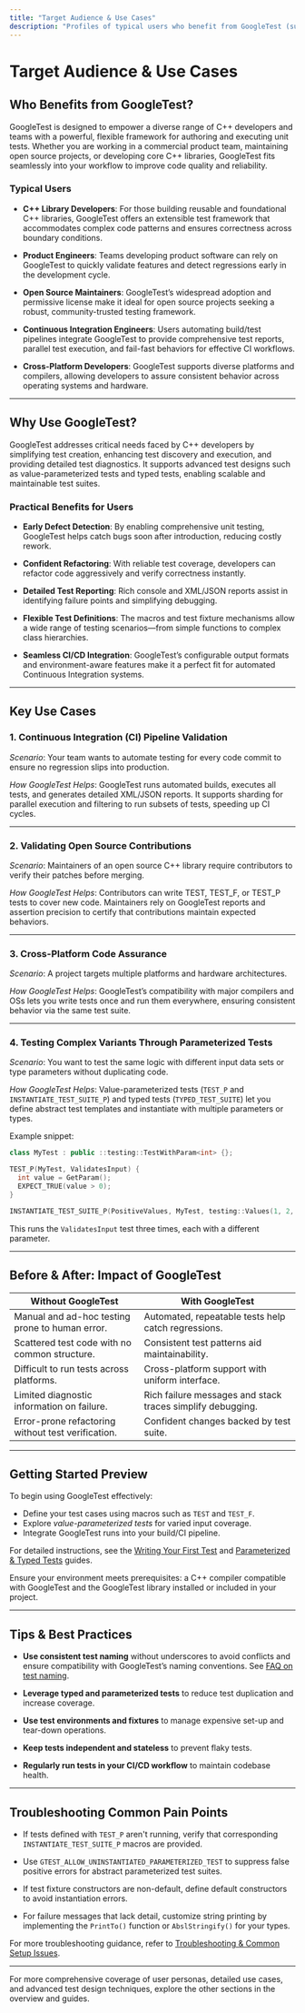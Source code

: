 ```yaml
---
title: "Target Audience & Use Cases"
description: "Profiles of typical users who benefit from GoogleTest (such as C++ library developers, product engineers, and open source maintainers), along with practical use cases like CI integration, open source project validation, or cross-platform code assurance."
---
```


# Target Audience & Use Cases

## Who Benefits from GoogleTest?

GoogleTest is designed to empower a diverse range of C++ developers and teams with a powerful, flexible framework for authoring and executing unit tests. Whether you are working in a commercial product team, maintaining open source projects, or developing core C++ libraries, GoogleTest fits seamlessly into your workflow to improve code quality and reliability.

### Typical Users

- **C++ Library Developers**: For those building reusable and foundational C++ libraries, GoogleTest offers an extensible test framework that accommodates complex code patterns and ensures correctness across boundary conditions.

- **Product Engineers**: Teams developing product software can rely on GoogleTest to quickly validate features and detect regressions early in the development cycle.

- **Open Source Maintainers**: GoogleTest’s widespread adoption and permissive license make it ideal for open source projects seeking a robust, community-trusted testing framework.

- **Continuous Integration Engineers**: Users automating build/test pipelines integrate GoogleTest to provide comprehensive test reports, parallel test execution, and fail-fast behaviors for effective CI workflows.

- **Cross-Platform Developers**: GoogleTest supports diverse platforms and compilers, allowing developers to assure consistent behavior across operating systems and hardware.

---

## Why Use GoogleTest? 

GoogleTest addresses critical needs faced by C++ developers by simplifying test creation, enhancing test discovery and execution, and providing detailed test diagnostics. It supports advanced test designs such as value-parameterized tests and typed tests, enabling scalable and maintainable test suites.

### Practical Benefits for Users

- **Early Defect Detection**: By enabling comprehensive unit testing, GoogleTest helps catch bugs soon after introduction, reducing costly rework.

- **Confident Refactoring**: With reliable test coverage, developers can refactor code aggressively and verify correctness instantly.

- **Detailed Test Reporting**: Rich console and XML/JSON reports assist in identifying failure points and simplifying debugging.

- **Flexible Test Definitions**: The macros and test fixture mechanisms allow a wide range of testing scenarios—from simple functions to complex class hierarchies.

- **Seamless CI/CD Integration**: GoogleTest’s configurable output formats and environment-aware features make it a perfect fit for automated Continuous Integration systems.

---

## Key Use Cases

### 1. Continuous Integration (CI) Pipeline Validation

*Scenario*: Your team wants to automate testing for every code commit to ensure no regression slips into production.

*How GoogleTest Helps*: GoogleTest runs automated builds, executes all tests, and generates detailed XML/JSON reports. It supports sharding for parallel execution and filtering to run subsets of tests, speeding up CI cycles.

---

### 2. Validating Open Source Contributions

*Scenario*: Maintainers of an open source C++ library require contributors to verify their patches before merging.

*How GoogleTest Helps*: Contributors can write TEST, TEST_F, or TEST_P tests to cover new code. Maintainers rely on GoogleTest reports and assertion precision to certify that contributions maintain expected behaviors.

---

### 3. Cross-Platform Code Assurance

*Scenario*: A project targets multiple platforms and hardware architectures.

*How GoogleTest Helps*: GoogleTest’s compatibility with major compilers and OSs lets you write tests once and run them everywhere, ensuring consistent behavior via the same test suite.

---

### 4. Testing Complex Variants Through Parameterized Tests

*Scenario*: You want to test the same logic with different input data sets or type parameters without duplicating code.

*How GoogleTest Helps*: Value-parameterized tests (`TEST_P` and `INSTANTIATE_TEST_SUITE_P`) and typed tests (`TYPED_TEST_SUITE`) let you define abstract test templates and instantiate with multiple parameters or types.

Example snippet:

```cpp
class MyTest : public ::testing::TestWithParam<int> {};

TEST_P(MyTest, ValidatesInput) {
  int value = GetParam();
  EXPECT_TRUE(value > 0);
}

INSTANTIATE_TEST_SUITE_P(PositiveValues, MyTest, testing::Values(1, 2, 3));
```

This runs the `ValidatesInput` test three times, each with a different parameter.

---

## Before & After: Impact of GoogleTest

| Without GoogleTest                                     | With GoogleTest                                         |
|-----------------------------------------------------|--------------------------------------------------------|
| Manual and ad-hoc testing prone to human error.     | Automated, repeatable tests help catch regressions.    |
| Scattered test code with no common structure.       | Consistent test patterns aid maintainability.          |
| Difficult to run tests across platforms.            | Cross-platform support with uniform interface.          |
| Limited diagnostic information on failure.          | Rich failure messages and stack traces simplify debugging. |
| Error-prone refactoring without test verification.  | Confident changes backed by test suite.                  |

---

## Getting Started Preview

To begin using GoogleTest effectively:

- Define your test cases using macros such as `TEST` and `TEST_F`.
- Explore *value-parameterized tests* for varied input coverage.
- Integrate GoogleTest runs into your build/CI pipeline.

For detailed instructions, see the [Writing Your First Test](guides/getting-started/writing-first-test) and [Parameterized & Typed Tests](guides/core-test-design/parameterized-typed-tests) guides.

<Check>
Ensure your environment meets prerequisites: a C++ compiler compatible with GoogleTest and the GoogleTest library installed or included in your project.
</Check>

---

## Tips & Best Practices

- **Use consistent test naming** without underscores to avoid conflicts and ensure compatibility with GoogleTest’s naming conventions. See [FAQ on test naming](faq.md#why-should-test-suite-names-and-test-names-not-contain-underscore).

- **Leverage typed and parameterized tests** to reduce test duplication and increase coverage.

- **Use test environments and fixtures** to manage expensive set-up and tear-down operations.

- **Keep tests independent and stateless** to prevent flaky tests.

- **Regularly run tests in your CI/CD workflow** to maintain codebase health.

---

## Troubleshooting Common Pain Points

- If tests defined with `TEST_P` aren't running, verify that corresponding `INSTANTIATE_TEST_SUITE_P` macros are provided.

- Use `GTEST_ALLOW_UNINSTANTIATED_PARAMETERIZED_TEST` to suppress false positive errors for abstract parameterized test suites.

- If test fixture constructors are non-default, define default constructors to avoid instantiation errors.

- For failure messages that lack detail, customize string printing by implementing the `PrintTo()` function or `AbslStringify()` for your types.

For more troubleshooting guidance, refer to [Troubleshooting & Common Setup Issues](getting-started/first-tests/common-troubleshooting).

---

For more comprehensive coverage of user personas, detailed use cases, and advanced test design techniques, explore the other sections in the overview and guides.
